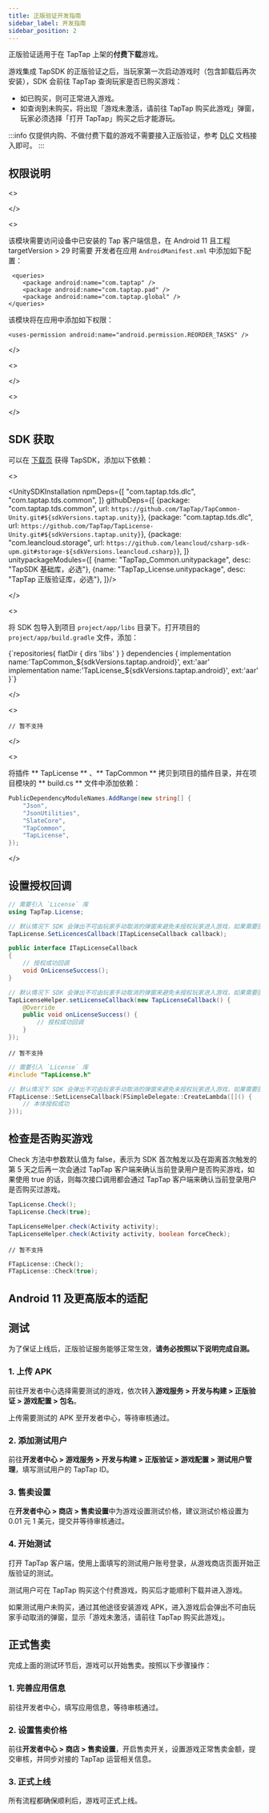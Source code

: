 ```yaml
---
title: 正版验证开发指南
sidebar_label: 开发指南
sidebar_position: 2
---
```



正版验证适用于在 TapTap 上架的**付费下载**游戏。

游戏集成 TapSDK 的正版验证之后，当玩家第一次启动游戏时（包含卸载后再次安装），SDK 会前往 TapTap 查询玩家是否已购买游戏：

- 如已购买，则可正常进入游戏。
- 如查询到未购买，将出现「游戏未激活，请前往 TapTap 购买此游戏」弹窗，玩家必须选择「打开 TapTap」购买之后才能游玩。

:::info
仅提供内购、不做付费下载的游戏不需要接入正版验证，参考 [DLC](/sdk/dlc/guide/) 文档接入即可。
:::

## 权限说明

<MultiLang kind="ue">

<>

</>

<>

该模块需要访问设备中已安装的 Tap 客户端信息，在 Android 11 且工程 targetVersion > 29 时需要
开发者在应用 `AndroidManifest.xml` 中添加如下配置：

```
 <queries>
    <package android:name="com.taptap" />
    <package android:name="com.taptap.pad" />
    <package android:name="com.taptap.global" />
</queries>   
```
该模块将在应用中添加如下权限：

```
<uses-permission android:name="android.permission.REORDER_TASKS" />
```
</>

<>

</>

<>

</>
</MultiLang>

## SDK 获取

可以在 [下载页](/tap-download) 获得 TapSDK，添加以下依赖：

<MultiLang kind="ue">

<>

<UnitySDKInstallation 
npmDeps={[
    "com.taptap.tds.dlc",
    "com.taptap.tds.common",
]} 
githubDeps={[
    {package: "com.taptap.tds.common", url: `https://github.com/TapTap/TapCommon-Unity.git#${sdkVersions.taptap.unity}`},
    {package: "com.taptap.tds.dlc", url: `https://github.com/TapTap/TapLicense-Unity.git#${sdkVersions.taptap.unity}`},
    {package: "com.leancloud.storage", url: `https://github.com/leancloud/csharp-sdk-upm.git#storage-${sdkVersions.leancloud.csharp}`},
]}
unitypackageModules={[
    {name: "TapTap_Common.unitypackage", desc: "TapSDK 基础库，必选"},
    {name: "TapTap_License.unitypackage", desc: "TapTap 正版验证库，必选"},
]}/>

</>

<>

将 SDK 包导入到项目 `project/app/libs` 目录下。打开项目的 `project/app/build.gradle` 文件，添加：

<CodeBlock className="groovy">
  {`repositories{
    flatDir {  
        dirs 'libs'  
    }  
}  
dependencies {
    implementation name:'TapCommon_${sdkVersions.taptap.android}', ext:'aar'
    implementation name:'TapLicense_${sdkVersions.taptap.android}', ext:'aar'
}`}
</CodeBlock>

</>

<>

```objc
// 暂不支持
```

</>


<>

将插件 ** TapLicense ** 、** TapCommon ** 拷贝到项目的插件目录，并在项目模块的 ** build.cs ** 文件中添加依赖：

```csharp
PublicDependencyModuleNames.AddRange(new string[] { 
    "Json",
    "JsonUtilities",
    "SlateCore",           
    "TapCommon",
    "TapLicense",
});
```

</>

</MultiLang>

## 设置授权回调

<MultiLang kind="ue">

```cs
// 需要引入 `License` 库
using TapTap.License;

// 默认情况下 SDK 会弹出不可由玩家手动取消的弹窗来避免未授权玩家进入游戏，如果需要回调来触发流程，请添加如下代码
TapLicense.SetLicencesCallback(ITapLicenseCallback callback);

public interface ITapLicenseCallback
{
    // 授权成功回调
    void OnLicenseSuccess();
}
```

```java
// 默认情况下 SDK 会弹出不可由玩家手动取消的弹窗来避免未授权玩家进入游戏，如果需要回调来触发流程，请添加如下代码
TapLicenseHelper.setLicenseCallback(new TapLicenseCallback() {
    @Override
    public void onLicenseSuccess() {
        // 授权成功回调
    }
});
```

```objc
// 暂不支持
```

```cpp
// 需要引入 `License` 库
#include "TapLicense.h"

// 默认情况下 SDK 会弹出不可由玩家手动取消的弹窗来避免未授权玩家进入游戏，如果需要回调来触发流程，请添加如下代码
FTapLicense::SetLicenseCallback(FSimpleDelegate::CreateLambda([]() {
    // 本体授权成功
}));
```

</MultiLang>

## 检查是否购买游戏

Check 方法中参数默认值为 false，表示为 SDK 首次触发以及在距离首次触发的第 5 天之后再一次会通过 TapTap 客户端来确认当前登录用户是否购买游戏，如果使用 true 的话，则每次接口调用都会通过 TapTap 客户端来确认当前登录用户是否购买过游戏。

<MultiLang kind="ue">

```cs
TapLicense.Check();
TapLicense.Check(true);
```

```java
TapLicenseHelper.check(Activity activity);
TapLicenseHelper.check(Activity activity, boolean forceCheck);
```

```objc
// 暂不支持
```

```cpp
FTapLicense::Check();
FTapLicense::Check(true);
```

</MultiLang>

## Android 11 及更高版本的适配

<AndroidFaq />

## 测试

为了保证上线后，正版验证服务能够正常生效，**请务必按照以下说明完成自测。**

### 1. 上传 APK

前往开发者中心选择需要测试的游戏，依次转入**游戏服务 > 开发与构建 > 正版验证 > 游戏配置 > 包名**。

上传需要测试的 APK 至开发者中心，等待审核通过。

### 2. 添加测试用户

前往**开发者中心 > 游戏服务 > 开发与构建 > 正版验证 > 游戏配置 > 测试用户管理**，填写测试用户的 TapTap ID。

### 3. 售卖设置

在**开发者中心 > 商店 > 售卖设置**中为游戏设置测试价格，建议测试价格设置为<Conditional region="cn"> 0.01 元</Conditional><Conditional region="global"> 1 美元</Conditional>，提交并等待审核通过。

### 4. 开始测试

打开 TapTap 客户端，使用上面填写的测试用户账号登录，从游戏商店页面开始正版验证的测试。

测试用户可在 TapTap 购买这个付费游戏，购买后才能顺利下载并进入游戏。

如果测试用户未购买，通过其他途径安装游戏 APK，进入游戏后会弹出不可由玩家手动取消的弹窗，显示「游戏未激活，请前往 TapTap 购买此游戏」。

## 正式售卖

完成上面的测试环节后，游戏可以开始售卖。按照以下步骤操作：

### 1. 完善应用信息

前往开发者中心，填写应用信息，等待审核通过。

### 2. 设置售卖价格

前往**开发者中心 > 商店 > 售卖设置**，开启售卖开关，设置游戏正常售卖金额，提交审核，并同步对接的 TapTap 运营相关信息。

### 3. 正式上线

所有流程都确保顺利后，游戏可正式上线。

